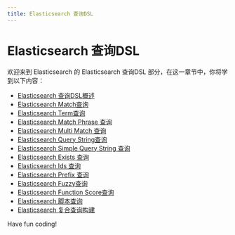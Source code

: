 ```yaml
---
title: Elasticsearch 查询DSL
---
```


# Elasticsearch 查询DSL

欢迎来到 Elasticsearch 的 Elasticsearch 查询DSL 部分，在这一章节中，你将学到以下内容：

- [Elasticsearch 查询DSL概述](./0-elasticsearch-query-dsl-overview.mdx)
- [Elasticsearch Match查询](./1-elasticsearch-match-query.mdx)
- [Elasticsearch Term查询](./2-elasticsearch-term-query.mdx)
- [Elasticsearch Match Phrase 查询](./3-elasticsearch-match-phrase-query.mdx)
- [Elasticsearch Multi Match 查询](./4-elasticsearch-multi-match-query.mdx)
- [Elasticsearch Query String查询](./5-elasticsearch-query-string-query.mdx)
- [Elasticsearch Simple Query String 查询](./6-elasticsearch-simple-query-string-query.mdx)
- [Elasticsearch Exists 查询](./7-elasticsearch-exists-query.mdx)
- [Elasticsearch Ids 查询](./8-elasticsearch-ids-query.mdx)
- [Elasticsearch Prefix 查询](./9-elasticsearch-prefix-query.mdx)
- [Elasticsearch Fuzzy查询](./10-elasticsearch-fuzzy-query.mdx)
- [Elasticsearch Function Score查询](./11-elasticsearch-function-score-query.mdx)
- [Elasticsearch 脚本查询](./12-elasticsearch-script-query.mdx)
- [Elasticsearch 复合查询构建](./13-elasticsearch-composite-query-construction.mdx)

Have fun coding!